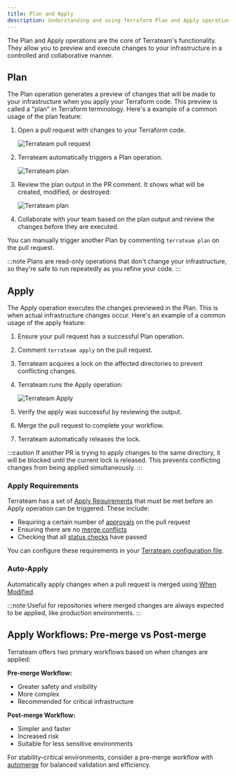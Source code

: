 ```yaml
---
title: Plan and Apply
description: Understanding and using Terraform Plan and Apply operations with Terrateam
---
```


The Plan and Apply operations are the core of Terrateam's functionality. They allow you to preview and execute changes to your infrastructure in a controlled and collaborative manner.

## Plan

The Plan operation generates a preview of changes that will be made to your infrastructure when you apply your Terraform code. This preview is called a "plan" in Terraform terminology.
Here's a example of a common usage of the plan feature:
<Steps>
1. Open a pull request with changes to your Terraform code.

   ![Terrateam pull request](../../../assets/nibbler-pull-request.png)

2. Terrateam automatically triggers a Plan operation.

   ![Terrateam plan](../../../assets/nibbler-terrateam-plan.png)

3. Review the plan output in the PR comment. It shows what will be created, modified, or destroyed:

    ![Terrateam plan](../../../assets/nibbler-terrateam-plan.png)

4. Collaborate with your team based on the plan output and review the changes before they are executed.
</Steps>

You can manually trigger another Plan by commenting `terrateam plan` on the pull request.

:::note
Plans are read-only operations that don't change your infrastructure, so they're safe to run repeatedly as you refine your code.
:::

## Apply

The Apply operation executes the changes previewed in the Plan. This is when actual infrastructure changes occur.
Here's an example of a common usage of the apply feature:
<Steps>
1. Ensure your pull request has a successful Plan operation.

2. Comment `terrateam apply` on the pull request.

3. Terrateam acquires a lock on the affected directories to prevent conflicting changes.

4. Terrateam runs the Apply operation:

   ![Terrateam Apply](../../../assets/nibbler-terrateam-apply.png)

5. Verify the apply was successful by reviewing the output.

6. Merge the pull request to complete your workflow.

7. Terrateam automatically releases the lock.
</Steps>

:::caution
If another PR is trying to apply changes to the same directory, it will be blocked until the current lock is released. This prevents conflicting changes from being applied simultaneously.
:::



### Apply Requirements

Terrateam has a set of [Apply Requirements](/configuration-reference/apply-requirements) that must be met before an Apply operation can be triggered. These include:

- Requiring a certain number of [approvals](/configuration-reference/apply-requirements#approved) on the pull request
- Ensuring there are no [merge conflicts](/configuration-reference/apply-requirements#merge-conflicts)
- Checking that all [status checks](/configuration-reference/apply-requirements#status-checks) have passed

You can configure these requirements in your [Terrateam configuration file](/getting-started/configuration).
### Auto-Apply

Automatically apply changes when a pull request is merged using [When Modified](/configuration-reference/when-modified).

:::note 
   Useful for repositories where merged changes are always expected to be applied, like production environments.
:::
## Apply Workflows: Pre-merge vs Post-merge

Terrateam offers two primary workflows based on when changes are applied:

**Pre-merge Workflow:**
- Greater safety and visibility
- More complex
- Recommended for critical infrastructure

**Post-merge Workflow:**
- Simpler and faster
- Increased risk
- Suitable for less sensitive environments

For stability-critical environments, consider a pre-merge workflow with [automerge](/configuration-reference/automerge) for balanced validation and efficiency.